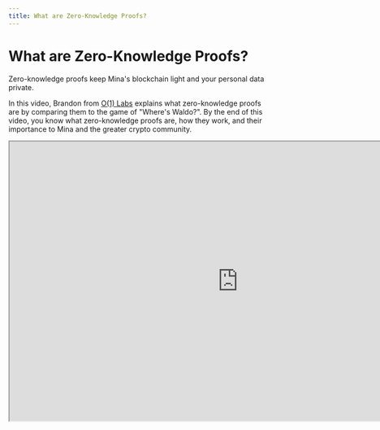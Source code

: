 ```yaml
---
title: What are Zero-Knowledge Proofs?
---
```


# What are Zero-Knowledge Proofs?

Zero-knowledge proofs keep Mina's blockchain light and your personal data private.

In this video, Brandon from <a href="https://o1labs.org/">O(1) Labs</a> explains what zero-knowledge proofs are by comparing them to the game of "Where's Waldo?". By the end of this video, you know what zero-knowledge proofs are, how they work, and their importance to Mina and the greater crypto community.

<iframe
  width="900"
  height="550"
  src="https://www.youtube.com/embed/GvwYJDzzI-g"
  allow="accelerometer; autoplay; clipboard-write; encrypted-media; gyroscope; picture-in-picture; web-share"
  allowfullscreen
></iframe>
